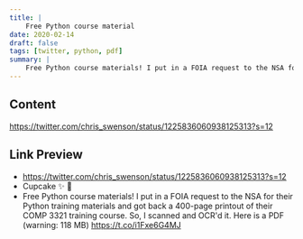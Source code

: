 ```yaml
---
title: |
    Free Python course material
date: 2020-02-14
draft: false
tags: [twitter, python, pdf]
summary: |
    Free Python course materials! I put in a FOIA request to the NSA for their Python training materials and got back a 400-page printout of their COMP 3321 training course. So, I scanned and OCR'd it. Here is a PDF (warning: 118 MB) https://t.co/i1Fxe6G4MJ
---
```


## Content

https://twitter.com/chris_swenson/status/1225836060938125313?s=12

## Link Preview

- https://twitter.com/chris_swenson/status/1225836060938125313?s=12
- Cupcake ✨ 🧁
- Free Python course materials! I put in a FOIA request to the NSA for their Python training materials and got back a 400-page printout of their COMP 3321 training course. So, I scanned and OCR'd it. Here is a PDF (warning: 118 MB) https://t.co/i1Fxe6G4MJ
